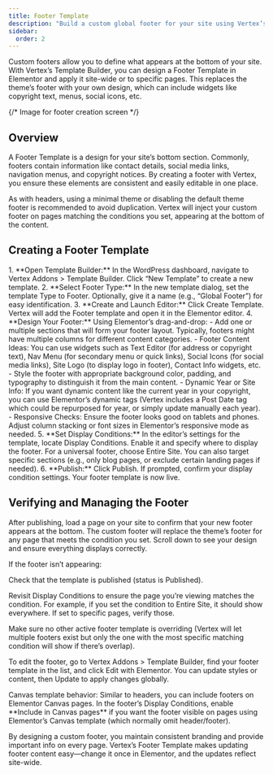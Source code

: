 ```yaml
---
title: Footer Template
description: "Build a custom global footer for your site using Vertex’s Template Builder."
sidebar:
  order: 2
---
```


Custom footers allow you to define what appears at the bottom of your site. With Vertex’s Template Builder, you can design a Footer Template in Elementor and apply it site-wide or to specific pages. This replaces the theme’s footer with your own design, which can include widgets like copyright text, menus, social icons, etc.

{/* Image for footer creation screen */}

## Overview

A Footer Template is a design for your site’s bottom section. Commonly, footers contain information like contact details, social media links, navigation menus, and copyright notices. By creating a footer with Vertex, you ensure these elements are consistent and easily editable in one place.

<Aside type="tip">As with headers, using a minimal theme or disabling the default theme footer is recommended to avoid duplication. Vertex will inject your custom footer on pages matching the conditions you set, appearing at the bottom of the content.</Aside>

## Creating a Footer Template
<Steps>
1. **Open Template Builder:** In the WordPress dashboard, navigate to Vertex Addons > Template Builder. Click “New Template” to create a new template.
2. **Select Footer Type:** In the new template dialog, set the template Type to Footer. Optionally, give it a name (e.g., “Global Footer”) for easy identification.
3. **Create and Launch Editor:** Click Create Template. Vertex will add the Footer template and open it in the Elementor editor.
4. **Design Your Footer:** Using Elementor’s drag-and-drop:
   - Add one or multiple sections that will form your footer layout. Typically, footers might have multiple columns for different content categories.
   - Footer Content Ideas: You can use widgets such as Text Editor (for address or copyright text), Nav Menu (for secondary menu or quick links), Social Icons (for social media links), Site Logo (to display logo in footer), Contact Info widgets, etc.
   - Style the footer with appropriate background color, padding, and typography to distinguish it from the main content.
   - Dynamic Year or Site Info: If you want dynamic content like the current year in your copyright, you can use Elementor’s dynamic tags (Vertex includes a Post Date tag which could be repurposed for year, or simply update manually each year).
   - Responsive Checks: Ensure the footer looks good on tablets and phones. Adjust column stacking or font sizes in Elementor’s responsive mode as needed.
5. **Set Display Conditions:** In the editor’s settings for the template, locate Display Conditions. Enable it and specify where to display the footer. For a universal footer, choose Entire Site. You can also target specific sections (e.g., only blog pages, or exclude certain landing pages if needed).
6. **Publish:** Click Publish. If prompted, confirm your display condition settings. Your footer template is now live.

</Steps>

## Verifying and Managing the Footer

After publishing, load a page on your site to confirm that your new footer appears at the bottom. The custom footer will replace the theme’s footer for any page that meets the condition you set. Scroll down to see your design and ensure everything displays correctly.

If the footer isn’t appearing:

Check that the template is published (status is Published).

Revisit Display Conditions to ensure the page you’re viewing matches the condition. For example, if you set the condition to Entire Site, it should show everywhere. If set to specific pages, verify those.

Make sure no other active footer template is overriding (Vertex will let multiple footers exist but only the one with the most specific matching condition will show if there’s overlap).

To edit the footer, go to Vertex Addons > Template Builder, find your footer template in the list, and click Edit with Elementor. You can update styles or content, then Update to apply changes globally.

<Aside type="note">Canvas template behavior: Similar to headers, you can include footers on Elementor Canvas pages. In the footer’s Display Conditions, enable **Include in Canvas pages** if you want the footer visible on pages using Elementor’s Canvas template (which normally omit header/footer).</Aside>

By designing a custom footer, you maintain consistent branding and provide important info on every page. Vertex’s Footer Template makes updating footer content easy—change it once in Elementor, and the updates reflect site-wide.
